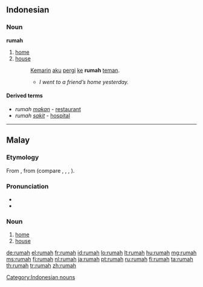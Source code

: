 ==Indonesian==

===Noun===
'''rumah'''

# [[home]]
# [[house]]
#: [[kemarin|Kemarin]] [[aku]] [[pergi]] [[ke]] '''rumah''' [[teman]].
#:* ''I went to a friend’s home yesterday.''

====Derived terms====
* ''rumah'' ''[[makan]]'' - [[restaurant]]
* ''rumah'' ''[[sakit]]'' - [[hospital]]

[[Category:Indonesian nouns]]

----

==Malay==

===Etymology===
From {{proto|Malayo-Polynesian|ʀumaq|lang=ms}}, from {{proto|Austronesian|ʀumaq|lang=ms}} (compare {{etyl|ch|-}} {{term|guma'|lang=ch}}, {{etyl|id|-}} {{term|rumah|lang=id}}, {{etyl|jv|-}} {{term|omah|lang=jv}}, {{etyl|tet|-}} {{term|uma|lang=tet}}).

===Pronunciation===
* {{IPA|/rumah/|lang=ms}}
* {{rhymes|umah|mah|ah|lang=ms}}

===Noun===
{{head|ms|noun}}

# [[home]]
# [[house]]

[[de:rumah]]
[[el:rumah]]
[[fr:rumah]]
[[id:rumah]]
[[lo:rumah]]
[[lt:rumah]]
[[hu:rumah]]
[[mg:rumah]]
[[ms:rumah]]
[[fj:rumah]]
[[nl:rumah]]
[[ja:rumah]]
[[pt:rumah]]
[[ru:rumah]]
[[fi:rumah]]
[[ta:rumah]]
[[th:rumah]]
[[tr:rumah]]
[[zh:rumah]]